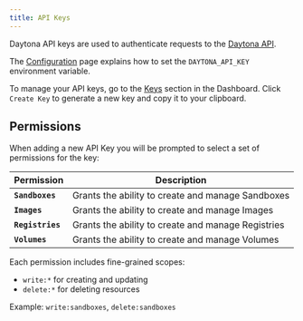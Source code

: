 ```yaml
---
title: API Keys
---
```



Daytona API keys are used to authenticate requests to the [Daytona API](/docs/tools/api).

The [Configuration](/docs/configuration) page explains how to set the `DAYTONA_API_KEY` environment variable.

To manage your API keys, go to the [Keys](https://app.daytona.io/dashboard/keys) section in the Dashboard. Click `Create Key` to generate a new key and copy it to your clipboard.

## Permissions

When adding a new API Key you will be prompted to select a set of permissions for the key:

| Permission | Description |
|------------|-------------|
| **`Sandboxes`** | Grants the ability to create and manage Sandboxes |
| **`Images`** | Grants the ability to create and manage Images |
| **`Registries`** | Grants the ability to create and manage Registries |
| **`Volumes`** | Grants the ability to create and manage Volumes |

Each permission includes fine-grained scopes:  

- `write:*` for creating and updating  
- `delete:*` for deleting resources  

Example: `write:sandboxes`, `delete:sandboxes`
